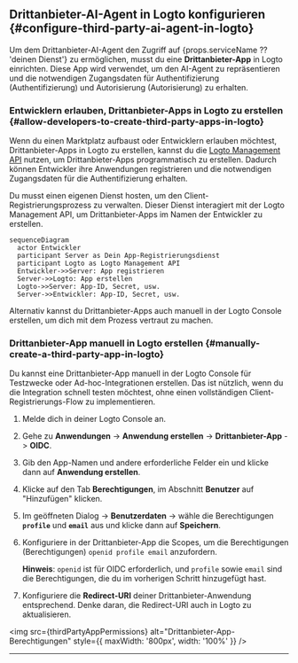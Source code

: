 
## Drittanbieter-AI-Agent in Logto konfigurieren \{#configure-third-party-ai-agent-in-logto}

Um dem Drittanbieter-AI-Agent den Zugriff auf {props.serviceName ?? 'deinen Dienst'} zu ermöglichen, musst du eine **Drittanbieter-App** in Logto einrichten. Diese App wird verwendet, um den AI-Agent zu repräsentieren und die notwendigen Zugangsdaten für Authentifizierung (Authentifizierung) und Autorisierung (Autorisierung) zu erhalten.

### Entwicklern erlauben, Drittanbieter-Apps in Logto zu erstellen \{#allow-developers-to-create-third-party-apps-in-logto}

Wenn du einen Marktplatz aufbaust oder Entwicklern erlauben möchtest, Drittanbieter-Apps in Logto zu erstellen, kannst du die [Logto Management API](/integrate-logto/interact-with-management-api) nutzen, um Drittanbieter-Apps programmatisch zu erstellen. Dadurch können Entwickler ihre Anwendungen registrieren und die notwendigen Zugangsdaten für die Authentifizierung erhalten.

Du musst einen eigenen Dienst hosten, um den Client-Registrierungsprozess zu verwalten. Dieser Dienst interagiert mit der Logto Management API, um Drittanbieter-Apps im Namen der Entwickler zu erstellen.

```mermaid
sequenceDiagram
  actor Entwickler
  participant Server as Dein App-Registrierungsdienst
  participant Logto as Logto Management API
  Entwickler->>Server: App registrieren
  Server->>Logto: App erstellen
  Logto->>Server: App-ID, Secret, usw.
  Server->>Entwickler: App-ID, Secret, usw.
```

Alternativ kannst du Drittanbieter-Apps auch manuell in der Logto Console erstellen, um dich mit dem Prozess vertraut zu machen.

### Drittanbieter-App manuell in Logto erstellen \{#manually-create-a-third-party-app-in-logto}

Du kannst eine Drittanbieter-App manuell in der Logto Console für Testzwecke oder Ad-hoc-Integrationen erstellen. Das ist nützlich, wenn du die Integration schnell testen möchtest, ohne einen vollständigen Client-Registrierungs-Flow zu implementieren.

1. Melde dich in deiner Logto Console an.
2. Gehe zu <CloudLink to="/applications">**Anwendungen**</CloudLink> → **Anwendung erstellen** → **Drittanbieter-App** -> **OIDC**.
3. Gib den App-Namen und andere erforderliche Felder ein und klicke dann auf **Anwendung erstellen**.
4. Klicke auf den Tab **Berechtigungen**, im Abschnitt **Benutzer** auf "Hinzufügen" klicken.
5. Im geöffneten Dialog -> **Benutzerdaten** -> wähle die Berechtigungen **`profile`** und **`email`** aus und klicke dann auf **Speichern**.
6. Konfiguriere in der Drittanbieter-App die Scopes, um die Berechtigungen (Berechtigungen) `openid profile email` anzufordern.

   **Hinweis**: `openid` ist für OIDC erforderlich, und `profile` sowie `email` sind die Berechtigungen, die du im vorherigen Schritt hinzugefügt hast.

7. Konfiguriere die **Redirect-URI** deiner Drittanbieter-Anwendung entsprechend. Denke daran, die Redirect-URI auch in Logto zu aktualisieren.

<img
  src={thirdPartyAppPermissions}
  alt="Drittanbieter-App-Berechtigungen"
  style={{ maxWidth: '800px', width: '100%' }}
/>

---

<QuickStartsReference />
